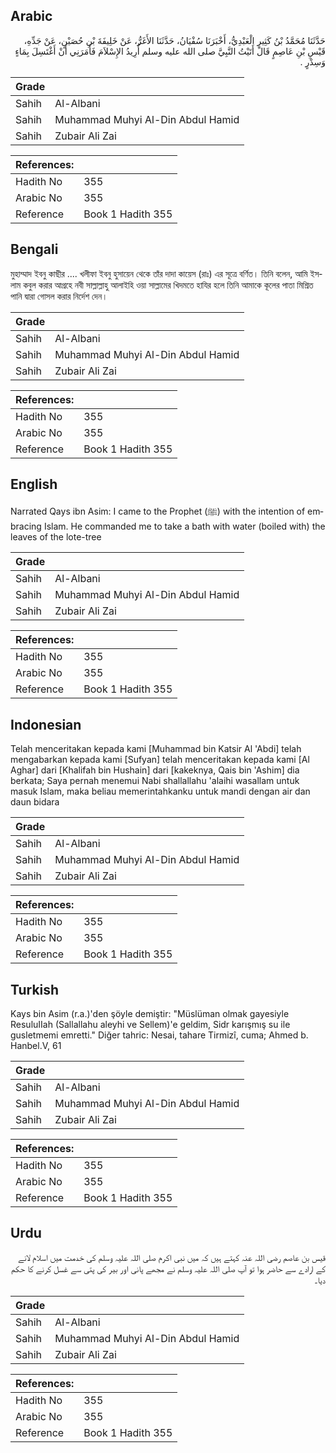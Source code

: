 ## Arabic


<div dir="rtl" lang="ar" style={{fontSize:'larger',backgroundColor:'#f8f9fa',padding:20}}>
حَدَّثَنَا مُحَمَّدُ بْنُ كَثِيرٍ الْعَبْدِيُّ، أَخْبَرَنَا سُفْيَانُ، حَدَّثَنَا الأَغَرُّ، عَنْ خَلِيفَةَ بْنِ حُصَيْنٍ، عَنْ جَدِّهِ، قَيْسِ بْنِ عَاصِمٍ قَالَ أَتَيْتُ النَّبِيَّ صلى الله عليه وسلم أُرِيدُ الإِسْلاَمَ فَأَمَرَنِي أَنْ أَغْتَسِلَ بِمَاءٍ وَسِدْرٍ ‏.‏
</div>
<div style={{backgroundColor:'#f8f9fa',padding:20, marginBottom: 10}}><table> <thead> <tr> <th>Grade</th> <th></th> </tr> </thead> <tbody> <tr><td>Sahih</td><td>Al-Albani</td></tr><tr><td>Sahih</td><td>Muhammad Muhyi Al-Din Abdul Hamid</td></tr><tr><td>Sahih</td><td>Zubair Ali Zai</td></tr></tbody></table><table> <thead> <tr> <th>References:</th> <th></th> </tr> </thead> <tbody><tr><td>Hadith No</td><td>355</td></tr><tr><td>Arabic No</td><td>355</td></tr><tr><td>Reference</td><td>Book 1 Hadith 355</td></tr></tbody></table></div>

## Bengali


<div dir="ltr" lang="bn" style={{fontSize:'larger',backgroundColor:'#f8f9fa',padding:20}}>
মুহাম্মাদ ইবনু কাছীর .... খলীফা ইবনু হুসায়েন থেকে তাঁর দাদা কায়েস (রাঃ) এর সূত্রে বর্ণিত। তিনি বলেন, আমি ইসলাম কবুল করার আগ্রহে নবী সাল্লাল্লাহু আলাইহি ওয়া সাল্লামের খিদমতে হাযির হলে তিনি আমাকে কূলের পাতা মিশ্রিত পানি দ্বারা গোসল করার নির্দেশ দেন।
</div>
<div style={{backgroundColor:'#f8f9fa',padding:20, marginBottom: 10}}><table> <thead> <tr> <th>Grade</th> <th></th> </tr> </thead> <tbody> <tr><td>Sahih</td><td>Al-Albani</td></tr><tr><td>Sahih</td><td>Muhammad Muhyi Al-Din Abdul Hamid</td></tr><tr><td>Sahih</td><td>Zubair Ali Zai</td></tr></tbody></table><table> <thead> <tr> <th>References:</th> <th></th> </tr> </thead> <tbody><tr><td>Hadith No</td><td>355</td></tr><tr><td>Arabic No</td><td>355</td></tr><tr><td>Reference</td><td>Book 1 Hadith 355</td></tr></tbody></table></div>

## English


<div dir="ltr" lang="en" style={{fontSize:'larger',backgroundColor:'#f8f9fa',padding:20}}>
Narrated Qays ibn Asim: I came to the Prophet (ﷺ) with the intention of embracing Islam. He commanded me to take a bath with water (boiled with) the leaves of the lote-tree
</div>
<div style={{backgroundColor:'#f8f9fa',padding:20, marginBottom: 10}}><table> <thead> <tr> <th>Grade</th> <th></th> </tr> </thead> <tbody> <tr><td>Sahih</td><td>Al-Albani</td></tr><tr><td>Sahih</td><td>Muhammad Muhyi Al-Din Abdul Hamid</td></tr><tr><td>Sahih</td><td>Zubair Ali Zai</td></tr></tbody></table><table> <thead> <tr> <th>References:</th> <th></th> </tr> </thead> <tbody><tr><td>Hadith No</td><td>355</td></tr><tr><td>Arabic No</td><td>355</td></tr><tr><td>Reference</td><td>Book 1 Hadith 355</td></tr></tbody></table></div>

## Indonesian


<div dir="ltr" lang="id" style={{fontSize:'larger',backgroundColor:'#f8f9fa',padding:20}}>
Telah menceritakan kepada kami [Muhammad bin Katsir Al 'Abdi] telah mengabarkan kepada kami [Sufyan] telah menceritakan kepada kami [Al Aghar] dari [Khalifah bin Hushain] dari [kakeknya, Qais bin 'Ashim] dia berkata; Saya pernah menemui Nabi shallallahu 'alaihi wasallam untuk masuk Islam, maka beliau memerintahkanku untuk mandi dengan air dan daun bidara
</div>
<div style={{backgroundColor:'#f8f9fa',padding:20, marginBottom: 10}}><table> <thead> <tr> <th>Grade</th> <th></th> </tr> </thead> <tbody> <tr><td>Sahih</td><td>Al-Albani</td></tr><tr><td>Sahih</td><td>Muhammad Muhyi Al-Din Abdul Hamid</td></tr><tr><td>Sahih</td><td>Zubair Ali Zai</td></tr></tbody></table><table> <thead> <tr> <th>References:</th> <th></th> </tr> </thead> <tbody><tr><td>Hadith No</td><td>355</td></tr><tr><td>Arabic No</td><td>355</td></tr><tr><td>Reference</td><td>Book 1 Hadith 355</td></tr></tbody></table></div>

## Turkish


<div dir="ltr" lang="tr" style={{fontSize:'larger',backgroundColor:'#f8f9fa',padding:20}}>
Kays bin Asim (r.a.)'den şöyle demiştir: "Müslüman olmak gayesiyle ResuluIIah (Sallallahu aleyhi ve Sellem)'e geldim, Sidr karışmış su ile gusletmemi emretti." Diğer tahric: Nesai, tahare Tirmizî, cuma; Ahmed b. Hanbel.V, 61
</div>
<div style={{backgroundColor:'#f8f9fa',padding:20, marginBottom: 10}}><table> <thead> <tr> <th>Grade</th> <th></th> </tr> </thead> <tbody> <tr><td>Sahih</td><td>Al-Albani</td></tr><tr><td>Sahih</td><td>Muhammad Muhyi Al-Din Abdul Hamid</td></tr><tr><td>Sahih</td><td>Zubair Ali Zai</td></tr></tbody></table><table> <thead> <tr> <th>References:</th> <th></th> </tr> </thead> <tbody><tr><td>Hadith No</td><td>355</td></tr><tr><td>Arabic No</td><td>355</td></tr><tr><td>Reference</td><td>Book 1 Hadith 355</td></tr></tbody></table></div>

## Urdu


<div dir="rtl" lang="ur" style={{fontSize:'larger',backgroundColor:'#f8f9fa',padding:20}}>
قیس بن عاصم رضی اللہ عنہ کہتے ہیں کہ میں نبی اکرم صلی اللہ علیہ وسلم کی خدمت میں اسلام لانے کے ارادے سے حاضر ہوا تو آپ صلی اللہ علیہ وسلم نے مجھے پانی اور بیر کی پتی سے غسل کرنے کا حکم دیا۔
</div>
<div style={{backgroundColor:'#f8f9fa',padding:20, marginBottom: 10}}><table> <thead> <tr> <th>Grade</th> <th></th> </tr> </thead> <tbody> <tr><td>Sahih</td><td>Al-Albani</td></tr><tr><td>Sahih</td><td>Muhammad Muhyi Al-Din Abdul Hamid</td></tr><tr><td>Sahih</td><td>Zubair Ali Zai</td></tr></tbody></table><table> <thead> <tr> <th>References:</th> <th></th> </tr> </thead> <tbody><tr><td>Hadith No</td><td>355</td></tr><tr><td>Arabic No</td><td>355</td></tr><tr><td>Reference</td><td>Book 1 Hadith 355</td></tr></tbody></table></div>